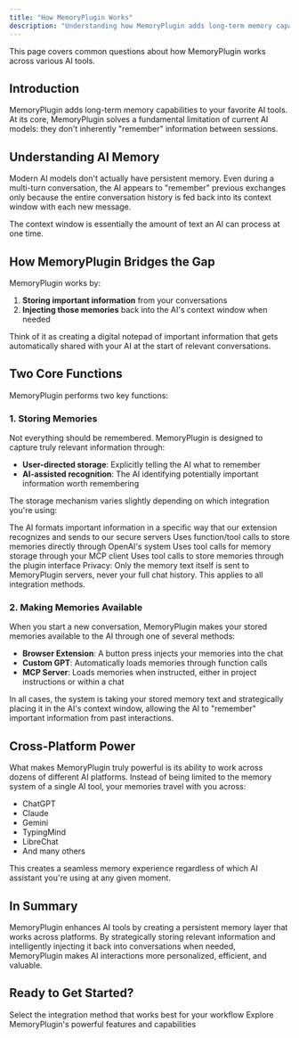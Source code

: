 ```yaml
---
title: "How MemoryPlugin Works"
description: "Understanding how MemoryPlugin adds long-term memory capabilities to AI tools"
---
```


This page covers common questions about how MemoryPlugin works across various AI tools.

## Introduction

MemoryPlugin adds long-term memory capabilities to your favorite AI tools. At its core, MemoryPlugin solves a fundamental limitation of current AI models: they don't inherently "remember" information between sessions.

## Understanding AI Memory

Modern AI models don't actually have persistent memory. Even during a multi-turn conversation, the AI appears to "remember" previous exchanges only because the entire conversation history is fed back into its context window with each new message. 

<Info>
The context window is essentially the amount of text an AI can process at one time.
</Info>

## How MemoryPlugin Bridges the Gap

MemoryPlugin works by:

1. **Storing important information** from your conversations
2. **Injecting those memories** back into the AI's context window when needed

Think of it as creating a digital notepad of important information that gets automatically shared with your AI at the start of relevant conversations.

## Two Core Functions

MemoryPlugin performs two key functions:

### 1. Storing Memories

Not everything should be remembered. MemoryPlugin is designed to capture truly relevant information through:

- **User-directed storage**: Explicitly telling the AI what to remember
- **AI-assisted recognition**: The AI identifying potentially important information worth remembering

The storage mechanism varies slightly depending on which integration you're using:

<Tabs>
  <Tab title="Browser Extension">
    The AI formats important information in a specific way that our extension recognizes and sends to our secure servers
  </Tab>
  <Tab title="Custom GPT">
    Uses function/tool calls to store memories directly through OpenAI's system
  </Tab>
  <Tab title="MCP Server">
    Uses tool calls for memory storage through your MCP client
  </Tab>
  <Tab title="TypingMind Plugin">
    Uses tool calls to store memories through the plugin interface
  </Tab>
</Tabs>

<Note>
Privacy: Only the memory text itself is sent to MemoryPlugin servers, never your full chat history. This applies to all integration methods.
</Note>

### 2. Making Memories Available

When you start a new conversation, MemoryPlugin makes your stored memories available to the AI through one of several methods:

- **Browser Extension**: A button press injects your memories into the chat
- **Custom GPT**: Automatically loads memories through function calls
- **MCP Server**: Loads memories when instructed, either in project instructions or within a chat

In all cases, the system is taking your stored memory text and strategically placing it in the AI's context window, allowing the AI to "remember" important information from past interactions.

## Cross-Platform Power

What makes MemoryPlugin truly powerful is its ability to work across dozens of different AI platforms. Instead of being limited to the memory system of a single AI tool, your memories travel with you across:

- ChatGPT
- Claude
- Gemini
- TypingMind
- LibreChat
- And many others

This creates a seamless memory experience regardless of which AI assistant you're using at any given moment.

## In Summary

MemoryPlugin enhances AI tools by creating a persistent memory layer that works across platforms. By strategically storing relevant information and intelligently injecting it back into conversations when needed, MemoryPlugin makes AI interactions more personalized, efficient, and valuable.

## Ready to Get Started?

<CardGroup cols={2}>
  <Card
    title="Choose Your Integration"
    icon="puzzle-piece"
    href="/integrations/mcp-server"
  >
    Select the integration method that works best for your workflow
  </Card>
  <Card
    title="Learn About Features"
    icon="star"
    href="/features/memory-buckets"
  >
    Explore MemoryPlugin's powerful features and capabilities
  </Card>
</CardGroup>